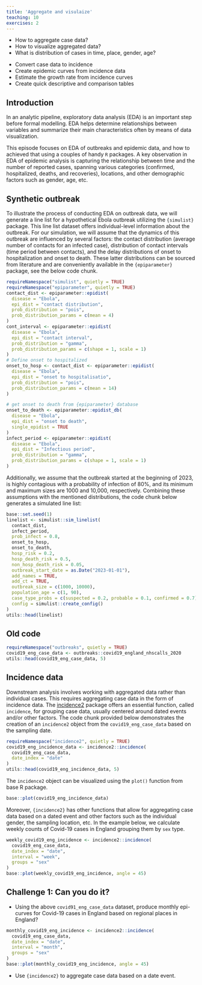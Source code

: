 ```yaml
---
title: 'Aggregate and visulaize'
teaching: 10
exercises: 2
---
```


:::::::::::::::::::::::::::::::::::::: questions 

- How to aggregate case data? 
- How to visualize aggregated data?
- What is distribution of cases in time, place, gender, age?

::::::::::::::::::::::::::::::::::::::::::::::::

::::::::::::::::::::::::::::::::::::: objectives

- Convert case data to incidence 
- Create epidemic curves from incidence data
- Estimate the growth rate from incidence curves
- Create quick descriptive and comparison tables

::::::::::::::::::::::::::::::::::::::::::::::::

## Introduction
In an analytic pipeline, exploratory data analysis (EDA) is an important step before formal modelling. EDA helps 
determine relationships between variables and summarize their main characteristics often by means of data visualization. 

This episode focuses on  EDA of outbreaks and epidemic data, and how to achieved that using a couples of handy `R` 
packages. A key observation in EDA of epidemic analysis is capturing the relationship between time and the number of 
reported cases, spanning various categories (confirmed, hospitalized, deaths, and recoveries), locations, and other 
demographic factors such as gender, age, etc.  
 
## Synthetic outbreak 
To illustrate the process of conducting EDA on outbreak data, we will generate a line list 
for a hypothetical Ebola outbreak utilizing the `{simulist}` package. This line list dataset offers individual-level 
information about the outbreak. For our simulation, we will assume that the dynamics of this outbreak are influenced by 
several factors: the contact distribution (average number of contacts for an infected case), distribution of contact 
intervals (time period between contacts), and the delay distributions of onset to hospitalization and onset to death. 
These latter distributions can be sourced from literature and are conveniently available in the `{epiparameter}` 
package, see the below code chunk.

```r
requireNamespace("simulist", quietly = TRUE)
requireNamespace("epiparameter", quietly = TRUE)
contact_dist <- epiparameter::epidist(
  disease = "Ebola",
  epi_dist = "contact distribution",
  prob_distribution = "pois",
  prob_distribution_params = c(mean = 4)
)
cont_interval <- epiparameter::epidist(
  disease = "Ebola",
  epi_dist = "contact interval",
  prob_distribution = "gamma",
  prob_distribution_params = c(shape = 1, scale = 1)
)
# Define onset to hospitalized
onset_to_hosp <- contact_dist <- epiparameter::epidist(
  disease = "Ebola",
  epi_dist = "onset to hospitalisatio",
  prob_distribution = "pois",
  prob_distribution_params = c(mean = 14)
)

# get onset to death from {epiparameter} database
onset_to_death <- epiparameter::epidist_db(
  disease = "Ebola",
  epi_dist = "onset to death",
  single_epidist = TRUE
)
infect_period <- epiparameter::epidist(
  disease = "Ebola",
  epi_dist = "Infectious period",
  prob_distribution = "gamma",
  prob_distribution_params = c(shape = 1, scale = 1)
)
```
Additionally, we assume that the outbreak started at the beginning of 2023, is highly contagious with a probability of 
infection of 80%, and its minimum and maximum sizes are 1000 and 10,000, respectively. Combining these assumptions with 
the mentioned distributions, the code chunk below generates a simulated line list:
```r
base::set.seed(1)
linelist <- simulist::sim_linelist(
  contact_dist,
  infect_period,
  prob_infect = 0.8,
  onset_to_hosp,
  onset_to_death,
  hosp_risk = 0.2,
  hosp_death_risk = 0.5,
  non_hosp_death_risk = 0.05,
  outbreak_start_date = as.Date("2023-01-01"),
  add_names = TRUE,
  add_ct = TRUE,
  outbreak_size = c(1000, 10000),
  population_age = c(1, 90),
  case_type_probs = c(suspected = 0.2, probable = 0.1, confirmed = 0.7),
  config = simulist::create_config()
)
utils::head(linelist)
```

## Old code
```r
requireNamespace("outbreaks", quietly = TRUE)
covid19_eng_case_data <- outbreaks::covid19_england_nhscalls_2020
utils::head(covid19_eng_case_data, 5)
```

## Incidence data

Downstream analysis involves working with aggregated data rather than individual cases. This requires aggregating case data in the form of incidence data. The [incidence2]((https://www.reconverse.org/incidence2/articles/incidence2.html){.external target="_blank"}) package offers an essential function, called `incidence`, for grouping case data, usually centered around dated events and/or other factors. The code chunk provided below demonstrates the creation of an `incidence2` object from the `covid19_eng_case_data` based on the sampling date.

```r
requireNamespace("incidence2", quietly = TRUE)
covid19_eng_incidence_data <- incidence2::incidence(
  covid19_eng_case_data,
  date_index = "date"
)
utils::head(covid19_eng_incidence_data, 5)
```

The `incidence2` object can be visualized using the `plot()` function from base R package. 

```r
base::plot(covid19_eng_incidence_data)
```

Moreover, `{incidence2}` has other functions that allow for aggregating case data based on a dated event and other factors such as the individual gender, the sampling location, etc. In the example below, we calculate weekly counts of Covid-19 cases in England grouping them by `sex` type.

```r
weekly_covid19_eng_incidence <- incidence2::incidence(
  covid19_eng_case_data,
  date_index = "date",
  interval = "week",
  groups = "sex"
)
base::plot(weekly_covid19_eng_incidence, angle = 45)
```



::::::::::::::::::::::::::::::::::::: challenge 

## Challenge 1: Can you do it?

 - Using the above `covid91_eng_case_data`  dataset, produce monthly epi-curves for Covid-19 cases in England based on regional places in England?

:::::::::::::::::::::::: solution 

 
```r
monthly_covid19_eng_incidence <- incidence2::incidence(
  covid19_eng_case_data,
  date_index = "date",
  interval = "month",
  groups = "sex"
)
base::plot(monthly_covid19_eng_incidence, angle = 45)
```

:::::::::::::::::::::::::::::::::

::::::::::::::::::::::::::::::::::::::::::::::::


::::::::::::::::::::::::::::::::::::: keypoints 

- Use `{incidence2}` to aggregate case data based on a date event.  
::::::::::::::::::::::::::::::::::::::::::::::::

